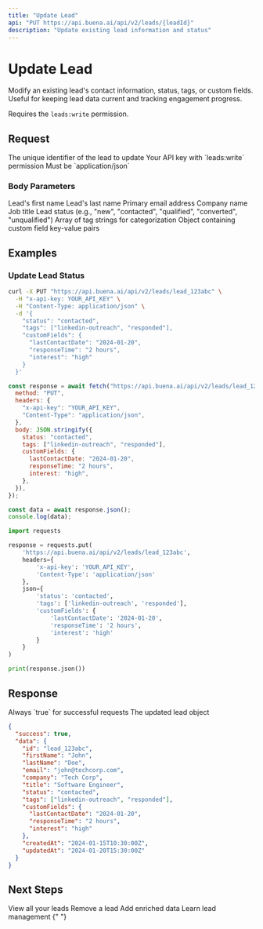 ```yaml
---
title: "Update Lead"
api: "PUT https://api.buena.ai/api/v2/leads/{leadId}"
description: "Update existing lead information and status"
---
```


# Update Lead

Modify an existing lead's contact information, status, tags, or custom fields. Useful for keeping lead data current and tracking engagement progress.

<Note>Requires the `leads:write` permission.</Note>

## Request

<ParamField path="leadId" type="string" required>
  The unique identifier of the lead to update
</ParamField>

<ParamField header="x-api-key" type="string" required>
  Your API key with `leads:write` permission
</ParamField>

<ParamField header="Content-Type" type="string" required>
  Must be `application/json`
</ParamField>

### Body Parameters

<ParamField body="firstName" type="string">
  Lead's first name
</ParamField>

<ParamField body="lastName" type="string">
  Lead's last name
</ParamField>

<ParamField body="email" type="string">
  Primary email address
</ParamField>

<ParamField body="company" type="string">
  Company name
</ParamField>

<ParamField body="title" type="string">
  Job title
</ParamField>

<ParamField body="status" type="string">
  Lead status (e.g., "new", "contacted", "qualified", "converted",
  "unqualified")
</ParamField>

<ParamField body="tags" type="array">
  Array of tag strings for categorization
</ParamField>

<ParamField body="customFields" type="object">
  Object containing custom field key-value pairs
</ParamField>

## Examples

### Update Lead Status

<CodeGroup>

```bash cURL
curl -X PUT "https://api.buena.ai/api/v2/leads/lead_123abc" \
  -H "x-api-key: YOUR_API_KEY" \
  -H "Content-Type: application/json" \
  -d '{
    "status": "contacted",
    "tags": ["linkedin-outreach", "responded"],
    "customFields": {
      "lastContactDate": "2024-01-20",
      "responseTime": "2 hours",
      "interest": "high"
    }
  }'
```

```javascript JavaScript
const response = await fetch("https://api.buena.ai/api/v2/leads/lead_123abc", {
  method: "PUT",
  headers: {
    "x-api-key": "YOUR_API_KEY",
    "Content-Type": "application/json",
  },
  body: JSON.stringify({
    status: "contacted",
    tags: ["linkedin-outreach", "responded"],
    customFields: {
      lastContactDate: "2024-01-20",
      responseTime: "2 hours",
      interest: "high",
    },
  }),
});

const data = await response.json();
console.log(data);
```

```python Python
import requests

response = requests.put(
    'https://api.buena.ai/api/v2/leads/lead_123abc',
    headers={
        'x-api-key': 'YOUR_API_KEY',
        'Content-Type': 'application/json'
    },
    json={
        'status': 'contacted',
        'tags': ['linkedin-outreach', 'responded'],
        'customFields': {
            'lastContactDate': '2024-01-20',
            'responseTime': '2 hours',
            'interest': 'high'
        }
    }
)

print(response.json())
```

</CodeGroup>

## Response

<ResponseField name="success" type="boolean">
  Always `true` for successful requests
</ResponseField>

<ResponseField name="data" type="object">
  The updated lead object
</ResponseField>

<ResponseExample>

```json Response
{
  "success": true,
  "data": {
    "id": "lead_123abc",
    "firstName": "John",
    "lastName": "Doe",
    "email": "john@techcorp.com",
    "company": "Tech Corp",
    "title": "Software Engineer",
    "status": "contacted",
    "tags": ["linkedin-outreach", "responded"],
    "customFields": {
      "lastContactDate": "2024-01-20",
      "responseTime": "2 hours",
      "interest": "high"
    },
    "createdAt": "2024-01-15T10:30:00Z",
    "updatedAt": "2024-01-20T15:30:00Z"
  }
}
```

</ResponseExample>

## Next Steps

<CardGroup cols={2}>
  <Card title="List Leads" icon="list" href="/api-reference/leads/list">
    View all your leads
  </Card>
  <Card title="Delete Lead" icon="trash" href="/api-reference/leads/delete">
    Remove a lead
  </Card>
  <Card title="Enrich Lead" icon="sparkles" href="/api-reference/enrich/leads">
    Add enriched data
  </Card>
  <Card title="Lead Management" icon="book" href="/guides/lead-management">
    Learn lead management
  </Card>
</CardGroup>{" "}
